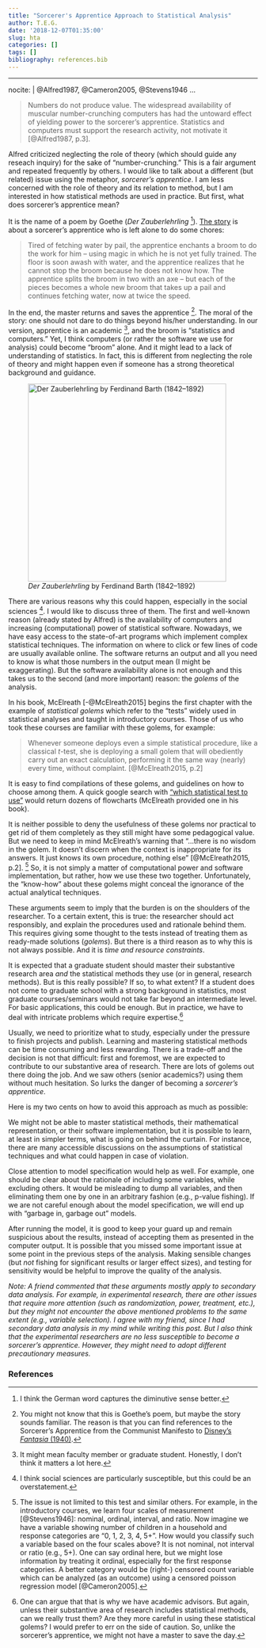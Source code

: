 ```yaml
---
title: "Sorcerer's Apprentice Approach to Statistical Analysis"
author: T.E.G.
date: '2018-12-07T01:35:00'
slug: hta
categories: []
tags: []
bibliography: references.bib
---
```

---
nocite: | 
  @Alfred1987, @Cameron2005, @Stevens1946
...

<!--*I started writing this post months ago, but couldn't finish it. Now it seems redundant. Especially, after the ["Cargo-cult statistics and scientific crisis"](https://www.significancemagazine.com/593) by Stark and Satelli (2018), which was published in Significance Magazine and covers a lot more (I highly recommend it). Still, I forced myself to finish this and hope you enjoy it.*-->

>  Numbers do not produce value. The widespread availability of muscular number-crunching computers has had the untoward effect of yielding power to the sorcerer's apprentice. Statistics and computers must support the research activity, not motivate it [@Alfred1987, p.3]. 

Alfred criticized neglecting the role of theory (which should guide any reseach inquiry) for the sake of "number-crunching." This is a fair argument and repeated frequently by others. I would like to talk about a different (but related) issue using the metaphor, *sorcerer's apprentice*. I am less concerned with the role of theory and its relation to method, but I am interested in how statistical methods are used in practice. But first, what does sorcerer's apprentice mean?

It is the name of a poem by Goethe (*Der Zauberlehrling* [^2]). [The story](https://en.wikipedia.org/wiki/The_Sorcerer%27s_Apprentice) is about a sorcerer's apprentice who is left alone to do some chores:

> Tired of fetching water by pail, the apprentice enchants a broom to do the work for him – using magic in which he is not yet fully trained. The floor is soon awash with water, and the apprentice realizes that he cannot stop the broom because he does not know how. The apprentice splits the broom in two with an axe – but each of the pieces becomes a whole new broom that takes up a pail and continues fetching water, now at twice the speed.

In the end, the master returns and saves the apprentice [^3]. The moral of the story: one should not dare to do things beyond his/her understanding. In our version, apprentice is an academic [^4], and the broom is "statistics and computers." Yet, I think computers (or rather the software we use for analysis) could become "broom" alone. And it might lead to a lack of understanding of statistics. In fact, this is different from neglecting the role of theory and might happen even if someone has a strong theoretical background and guidance.

![*Der Zauberlehrling* by Ferdinand Barth (1842–1892)](/sa.png){width=400px}

There are various reasons why this could happen, especially in the social sciences [^5]. I would like to discuss three of them. The first and well-known reason (already stated by Alfred) is the availability of computers and increasing (computational) power of statistical software. Nowadays, we have easy access to the state-of-art programs which implement complex statistical techniques. The information on where to click or few lines of code are usually available online. The software returns an output and all you need to know is what those numbers in the output mean (I might be exaggerating). But the software availability alone is not enough and this takes us to the second (and more important) reason: the *golems* of the analysis. 

In his book, McElreath [-@McElreath2015] begins the first chapter with the example of *statistical golems* which refer to the "tests" widely used in statistical analyses and taught in introductory courses. Those of us who took these courses are familiar with these golems, for example:

> Whenever someone deploys even a simple statistical procedure, like a classical *t*-test, she is deploying a small golem that will obediently carry out an exact calculation, performing it the same way (nearly) every time, without complaint. [@McElreath2015, p.2]

It is easy to find compilations of these golems, and guidelines on how to choose among them. A quick google search with ["which statistical test to use"](https://www.google.com.tr/search?biw=1422&bih=737&tbm=isch&sa=1&ei=vJ8lW-PTFJKTmgWA9KXwBg&q=which+statistical+test+to+use+&oq=which+statistical+test+to+use+&gs_l=img.3..0i67k1j0l3j0i30k1j0i24k1l5.419359.423511.0.423693.22.19.0.0.0.0.231.2160.0j13j2.15.0....0...1c.1.64.img..8.14.2051....0.7I2-ZKpUkSM) would return dozens of flowcharts (McElreath provided one in his book).

It is neither possible to deny the usefulness of these golems nor practical to get rid of them completely as they still might have some pedagogical value. But we need to keep in mind McElreath's warning that "...there is no wisdom in the golem. It doesn't discern when the context is inappropriate for its answers. It just knows its own procedure, nothing else" [@McElreath2015, p.2]. [^6] So, it is not simply a matter of computational power and software implementation, but rather, how we use these two together. Unfortunately, the "know-how" about these golems might conceal the ignorance of the actual analytical techniques. 

These arguments seem to imply that the burden is on the shoulders of the researcher. To a certain extent, this is true: the researcher should act responsibly, and explain the procedures used and rationale behind them. This requires giving some thought to the tests instead of treating them as ready-made solutions (*golems*). But there is a third reason as to why this is not always possible. And it is *time and resource constraints*. 

It is expected that a graduate student should master their substantive research area *and* the statistical methods they use (or in general, research methods). But is this really possible? If so, to what extent? If a student does not come to graduate school with a strong background in statistics, most graduate courses/seminars would not take far beyond an intermediate level. For basic applications, this could be enough. But in practice, we have to deal with intricate problems which require expertise.[^7] 

Usually, we need to prioritize what to study, especially under the pressure to finish projects and publish. Learning and mastering statistical methods can be time consuming and less rewarding. There is a trade-off and the decision is not that difficult: first and foremost, we are expected to contribute to our substantive area of research. There are lots of golems out there doing the job. And we saw others (senior academics?) using them without much hesitation. So lurks the danger of becoming a *sorcerer's apprentice*.

Here is my two cents on how to avoid this approach as much as possible:

<!--Learning what is going on behind the curtain (assumptions, formulae, basic math) at least to have a general idea:--> We might not be able to master statistical methods, their mathematical representation, or their software implementation, but it is possible to learn, at least in simpler terms, what is going on behind the curtain. For instance, there are many accessible discussions on the assumptions of statistical techniques and what could happen in case of violation.

Close attention to model specification would help as well. For example, one should be clear about the rationale of including some variables, while excluding others. It would be misleading to dump all variables, and then eliminating them one by one in an arbitrary fashion (e.g., p-value fishing). If we are not careful enough about the model specification, we will end up with "garbage in, garbage out" models. 

After running the model, it is good to keep your guard up and remain suspicious about the results, instead of accepting them as presented in the computer output. It is possible that you missed some important issue at some point in the previous steps of the analysis. Making sensible changes (but *not* fishing for significant results or larger effect sizes), and testing for sensitivity would be helpful to improve the quality of the analysis.

<!--Finally, there is nothing wrong about asking for help or feedback. Even if it comes from a colleague who could make similar mistakes, a new perspective might help us to see a problem *hiding in plain sight*.-->

*Note: A friend commented that these arguments mostly apply to secondary data analysis. For example, in experimental research, there are other issues that require more attention (such as randomization, power, treatment, etc.), but they might not encounter the above mentioned problems to the same extent (e.g., variable selection). I agree with my friend, since I had secondary data analysis in my mind while writing this post. But I also think that the experimental researchers are no less susceptible to become a sorcerer's apprentice. However, they might need to adopt different precautionary measures.*

### References

<!-- [^1]: For those who need an authoritative word from French men: "Those who expect miracles from the mythical triad, *archives*, *data*, and *computers*, do not understand the difference between the constructed objects which are scientific facts...and the real objects which are observed in museums and which, trough their 'concrete surplus', offer unlimited possibilites for new constructions as new questions are put to them. If these epistemological prelimiaries are ignored, there is a great risk of treating identical things differently and different things identically, of comparing incomparable and failing to compare the comparable, because even the most objective 'data' are obtained by applying grids...which involve theoretical presuppositions and therefore overlook information which another construction of the facts might have grasped"[@Bourdieu1991, p.36]. -->


[^2]: I think the German word captures the diminutive sense better.  

[^3]:  You might not know that this is Goethe's poem, but maybe the story sounds familiar. The reason is that you can find references to the Sorcerer's Apprentice from the Communist Manifesto to [Disney's *Fantasia* (1940)](https://youtu.be/2DX2yVucz24?t=26s).

[^4]: It might mean faculty member or graduate student. Honestly, I don't think it matters a lot here.

[^5]: I think social sciences are particularly susceptible, but this could be an overstatement. 

[^6]: The issue is not limited to this test and similar others. For example, in the introductory courses, we learn four scales of measurement [@Stevens1946]: nominal, ordinal, interval, and ratio. Now imagine we have a variable showing number of children in a household and response categories are "0, 1, 2, 3, 4, 5+". How would you classify such a variable based on the four scales above? It is not nominal, not interval or ratio (e.g., 5+). One can say ordinal here, but we might lose information by treating it ordinal, especially for the first response categories. A better category would be (right-) censored count variable which can be analyzed (as an outcome) using a censored poisson regression model [@Cameron2005]. 

[^7]: One can argue that that is why we have academic advisors. But again, unless their substantive area of research includes statistical methods, can we really trust them? Are they more careful in using these statistical golems? I would prefer to err on the side of caution. So, unlike the sorcerer's apprentice, we might not have a master to save the day. 
